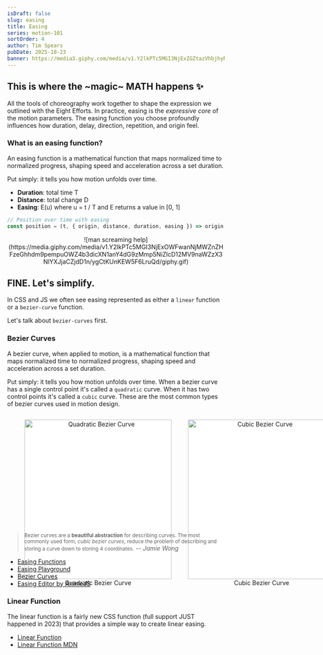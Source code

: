 ```yaml
---
isDraft: false
slug: easing
title: Easing
series: motion-101
sortOrder: 4
author: Tim Spears
pubDate: 2025-10-23
banner: https://media3.giphy.com/media/v1.Y2lkPTc5MGI3NjExZGZtazVhbjhyNGNwbWh1emJ6YXh6ZDM2ZG1sbGs2cDd3Mmw5eHp4NSZlcD12MV9pbnRlcm5hbF9naWZfYnlfaWQmY3Q9Zw/xjaZth1fwdztiMX1ed/giphy.gif
---
```


## This is where the ~magic~ MATH happens ✨

All the tools of choreography work together to shape the expression we outlined with the Eight Efforts. In practice, easing is the _expressive core_ of the motion parameters. The easing function you choose profoundly influences how duration, delay, direction, repetition, and origin feel.

### What is an easing function?

An easing function is a mathematical function that maps normalized time to normalized progress, shaping speed and acceleration across a set duration.

Put simply: it tells you how motion unfolds over time.
- **Duration**: total time T
- **Distance**: total change D
- **Easing**: E(u) where u = t / T and E returns a value in [0, 1]

```js
// Position over time with easing
const position = (t, { origin, distance, duration, easing }) => origin + distance * easing(t / duration)
```

<div style="text-align: center; margin: 0 auto;">
![man screaming help](https://media.giphy.com/media/v1.Y2lkPTc5MGI3NjExOWFwanNjMWZnZHFzeGhhdm9pempuOWZ4b3dicXN1anY4dG9zMmp5NiZlcD12MV9naWZzX3NlYXJjaCZjdD1n/ygCtKUnKEW5F6LruQd/giphy.gif)
</div>

## FINE. Let's simplify.

In CSS and JS we often see easing represented as either a `linear` function or a `bezier-curve` function.

Let's talk about `bezier-curves` first.

### Bezier Curves

A bezier curve, when applied to motion, is a mathematical function that maps normalized time to normalized progress, shaping speed and acceleration across a set duration.

Put simply: it tells you how motion unfolds over time.
When a bezier curve has a single control point it's called a `quadratic` curve.
When it has two control points it's called a `cubic` curve. These are the most common types of bezier curves used in motion design.

<div style="text-align: center; display: grid; grid-template-columns: repeat(2, 1fr); gap: 4vw;">
   <figure style="aspect-ratio: 1; block-size: 100%; inline-size: 100%; background: white;">
      <img style="block-size: 100%; inline-size: 100%; object-fit: contain;" src="https://upload.wikimedia.org/wikipedia/commons/thumb/3/3d/B%C3%A9zier_2_big.gif/250px-B%C3%A9zier_2_big.gif" alt="Quadratic Bezier Curve" />
      <figcaption>Quadratic Bezier Curve</figcaption>
   </figure>
   <figure style="aspect-ratio: 1; block-size: 100%; inline-size: 100%; background: white;">
      <img style="block-size: 100%; inline-size: 100%; object-fit: contain;" src="https://developer.mozilla.org/en-US/docs/Web/CSS/easing-function/cubic-bezier/cubic-bezier.svg" alt="Cubic Bezier Curve" />
      <figcaption>Cubic Bezier Curve</figcaption>
   </figure>
</div>

> <small>Bezier curves are a **beautiful abstraction** for describing curves. The most commonly used form, _cubic bezier curves_, reduce the problem of describing and storing a curve down to storing 4 coordinates.</small>
> <cite>-- Jamie Wong</cite>

- <a href="https://easings.net/" target="_blank">Easing Functions</a>
- <a href="https://joshcollinsworth.com/demos/easing" target="_blank">Easing Playground</a>
- <a href="https://jamie-wong.com/post/bezier-curves/" target="_blank">Bezier Curves</a>
- <a href="https://animejs.com/easing-editor/" target="_blank">Easing Editor by AnimeJS</a>

### Linear Function
The linear function is a fairly new CSS function (full support JUST happened in 2023) that provides a simple way to create linear easing.

- <a href="https://developer.chrome.com/docs/css-ui/css-linear-easing-function/" target="_blank">Linear Function</a>
- <a href="https://developer.mozilla.org/en-US/docs/Web/CSS/easing-function/linear" target="_blank">Linear Function MDN</a>

